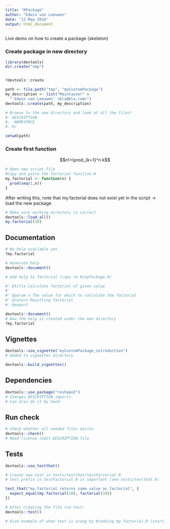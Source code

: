 ```yaml
---
title: "RPackage"
author: "Edwin van Leeuwen"
date: "12 May 2016"
output: html_document
---
```


Live demo on how to create a package (skeleton)

### Create package in new directory

```r
library(devtools)
dir.create("tmp")


?devtools::create

path <- file.path("tmp", "myCustomPackage")
my_description <- list("Maintainer" =
  "'Edwin van Leeuwen' <bla@bla.com>")
devtools::create(path, my_description)

# Browse to the new directory and look at all the files*
#- DESCRIPTION
#-  NAMESPACE
#- R/

setwd(path)
```

### Create first function

$$n!=\prod_{k=1}^n k$$

```r
# Open new script file
#Copy and paste the factorial function:#
my.factorial <- function(n) {
  prod(seq(1,n))
}
```

After writing this, note that my.factorial does not exist yet in the script -> load the new package

```r
# Make sure working directory is correct
devtools::load_all()
my.factorial(10)
```

## Documentation

```r
# No help available yet
?my.factorial

# Generate help
devtools::document()

# Add help to factorial (copy to R/myPackage.R)

#' @title Calculate factorial of given value
#'
#' @param n The value for which to calculate the factorial
#' @return Resulting factorial
#' @export

devtools::document()
# Now the help is created under the man directory
?my.factorial
```

## Vignettes

```r
devtools::use_vignette("myCustomPackage_introduction")
# Added to vignettes directory

devtools::build_vignettes()
```

## Dependencies

```r
devtools::use_package("reshape2")
# Changes DESCRIPTION imports
# Can also do it by hand
```

## Run check

```r
# Check whether all needed files exists
devtools::check()
# Need license (edit DESCRIPTION file
```


## Tests

```r
devtools::use_testthat()

# Create new test in tests/testthat/testFactorial.R
# test prefix in testFactorial.R is important (see tests/testthat.R)

test_that("my.factorial returns same value as factorial", {
  expect_equal(my.factorial(10), factorial(10))
})

# After creating the file run test:
devtools::test()

# Give example of when test is wrong by breaking my.factorial.R (starting at 0 instead of 1)
```